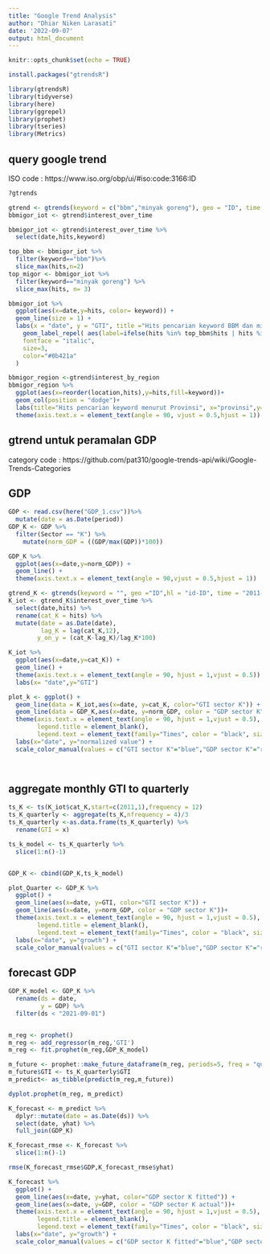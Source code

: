 ---
title: "Google Trend Analysis"
author: "Dhiar Niken Larasati"
date: '2022-09-07'
output: html_document
---

```{r setup, include=FALSE}
knitr::opts_chunk$set(echo = TRUE)
```

```{r}
install.packages("gtrendsR")
```


```{r package}
library(gtrendsR)
library(tidyverse)
library(here)
library(ggrepel)
library(prophet)
library(tseries)
library(Metrics)
```


## query google trend


ISO code : https://www.iso.org/obp/ui/#iso:code:3166:ID 

```{r}
?gtrends

gtrend <- gtrends(keyword = c("bbm","minyak goreng"), geo = "ID", time = "2022-01-01 2022-09-08", hl = "id-ID")
bbmigor_iot <- gtrend$interest_over_time

bbmigor_iot <- gtrend$interest_over_time %>%
  select(date,hits,keyword)
```

```{r, fig.width=12, fig.height=5}
top_bbm <- bbmigor_iot %>%
  filter(keyword=="bbm")%>%
  slice_max(hits,n=2)
top_migor <- bbmigor_iot %>%
  filter(keyword=="minyak goreng") %>%
  slice_max(hits, n= 3)

bbmigor_iot %>%
  ggplot(aes(x=date,y=hits, color= keyword)) +
  geom_line(size = 1) +
  labs(x = "date", y = "GTI", title ="Hits pencarian keyword BBM dan minyak goreng di Indonesia tahun 2022") + 
    geom_label_repel( aes(label=ifelse(hits %in% top_bbm$hits | hits %in% top_migor$hits, paste(as.character(date),":",as.character(hits)),"")),
    fontface = "italic",
    size=3,
    color="#0b421a"
  )

```

```{r, fig.height=5, fig.width=12}
bbmigor_region <-gtrend$interest_by_region
bbmigor_region %>%
  ggplot(aes(x=reorder(location,hits),y=hits,fill=keyword))+
  geom_col(position = "dodge")+
  labs(title="Hits pencarian keyword menurut Provinsi", x="provinsi",y="GTI")+
  theme(axis.text.x = element_text(angle = 90, vjust = 0.5,hjust = 1))

```

## gtrend untuk peramalan GDP
category code : https://github.com/pat310/google-trends-api/wiki/Google-Trends-Categories

## GDP
```{r}
GDP <- read.csv(here("GDP_1.csv"))%>%
  mutate(date = as.Date(period))  
GDP_K <- GDP %>%
  filter(Sector == "K") %>%
    mutate(norm_GDP = ((GDP/max(GDP))*100)) 
```

```{r, fig.width=12,fig.height=5}
GDP_K %>%
  ggplot(aes(x=date,y=norm_GDP)) +
  geom_line() +
  theme(axis.text.x = element_text(angle = 90,vjust = 0.5,hjust = 1))
```

```{r, fig.height=5, fig.width=12}
gtrend_K <- gtrends(keyword = "", geo ="ID",hl = "id-ID", time = "2011-01-01 2022-09-08", category = 7)
K_iot <- gtrend_K$interest_over_time %>%
  select(date,hits) %>%
  rename(cat_K = hits) %>%
  mutate(date = as.Date(date),
         lag_K = lag(cat_K,12),
        y_on_y = (cat_K-lag_K)/lag_K*100)

K_iot %>%
  ggplot(aes(x=date,y=cat_K)) +
  geom_line() +
  theme(axis.text.x = element_text(angle = 90, hjust = 1,vjust = 0.5)) +
  labs(x= "date",y="GTI")
```


```{r, fig.height=5,fig.width=12}
plot_k <- ggplot() +
  geom_line(data = K_iot,aes(x=date, y=cat_K, color="GTI sector K")) +
  geom_line(data = GDP_K,aes(x=date, y=norm_GDP, color = "GDP sector K"))+
  theme(axis.text.x = element_text(angle = 90, hjust = 1,vjust = 0.5),
        legend.title = element_blank(),
        legend.text = element_text(family="Times", color = "black", size = 10)) +
  labs(x="date", y="normalized value") +
  scale_color_manual(values = c("GTI sector K"="blue","GDP sector K"="red")) 

  
```



## aggregate monthly GTI to quarterly
```{r}
ts_K <- ts(K_iot$cat_K,start=c(2011,1),frequency = 12)
ts_K_quarterly <- aggregate(ts_K,nfrequency = 4)/3
ts_K_quarterly <-as.data.frame(ts_K_quarterly) %>%
  rename(GTI = x)

ts_k_model <- ts_K_quarterly %>%
  slice(1:n()-1)


GDP_K <- cbind(GDP_K,ts_k_model)

```

```{r, fig.height=5,fig.width=12}
plot_Quarter <- GDP_K %>%
  ggplot() +
  geom_line(aes(x=date, y=GTI, color="GTI sector K")) +
  geom_line(aes(x=date, y=norm_GDP, color = "GDP sector K"))+
  theme(axis.text.x = element_text(angle = 90, hjust = 1,vjust = 0.5),
        legend.title = element_blank(),
        legend.text = element_text(family="Times", color = "black", size = 10)) +
  labs(x="date", y="growth") +
  scale_color_manual(values = c("GTI sector K"="blue","GDP sector K"="red")) 
```


## forecast GDP 
```{r}
GDP_K_model <- GDP_K %>%
  rename(ds = date,
         y = GDP) %>%
  filter(ds < "2021-09-01")


m_reg <- prophet()
m_reg <- add_regressor(m_reg,'GTI') 
m_reg <- fit.prophet(m_reg,GDP_K_model)

m_future <- prophet::make_future_dataframe(m_reg, periods=5, freq = "quarter")
m_future$GTI <- ts_K_quarterly$GTI
m_predict<- as_tibble(predict(m_reg,m_future))

dyplot.prophet(m_reg, m_predict)
```


```{r}
K_forecast <- m_predict %>%
  dplyr::mutate(date = as.Date(ds)) %>%
  select(date, yhat) %>%
  full_join(GDP_K)

K_forecast_rmse <- K_forecast %>%
  slice(1:n()-1)

rmse(K_forecast_rmse$GDP,K_forecast_rmse$yhat)
```

```{r, fig.width=15,fig.height=5}
K_forecast %>%
  ggplot() +
  geom_line(aes(x=date, y=yhat, color="GDP sector K fitted")) +
  geom_line(aes(x=date, y=GDP, color = "GDP sector K actual"))+
  theme(axis.text.x = element_text(angle = 90, hjust = 1,vjust = 0.5),
        legend.title = element_blank(),
        legend.text = element_text(family="Times", color = "black", size = 10)) +
  labs(x="date", y="growth") +
  scale_color_manual(values = c("GDP sector K fitted"="blue","GDP sector K actual"="red")) 
```










